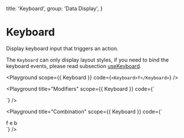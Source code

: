 
  title: 'Keyboard',
  group: 'Data Display',
}

# Keyboard

Display keyboard input that triggers an action.

The `Keyboard` can only display layout styles, if you need to bind the keyboard events, please read subsection [useKeyboard](/hooks/use-keyboard).

<Playground
  scope={{ Keyboard }}
  code={`
<Keyboard>f</Keyboard>
`}
/>

<Playground
  title="Modifiers"
  scope={{ Keyboard }}
  code={`
<div>
  <Keyboard command mr="10px" />
  <Keyboard shift mr="10px" />
  <Keyboard option mr="10px" />
  <Keyboard ctrl mr="10px" />
</div>
`}
/>

<Playground
  title="Combination"
  scope={{ Keyboard }}
  code={`
<div>
  <Keyboard command mr="10px">f</Keyboard>
  <Keyboard shift mr="10px">e</Keyboard>
  <Keyboard option ctrl mr="10px">b</Keyboard>
</div>
`}
/>

<Attributes component="Keyboard" edit="/app/components/keyboard.mdx"></Attributes>
